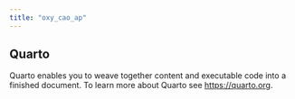 ```yaml
---
title: "oxy_cao_ap"
---
```


## Quarto

Quarto enables you to weave together content and executable code into a finished document. To learn more about Quarto see <https://quarto.org>.
